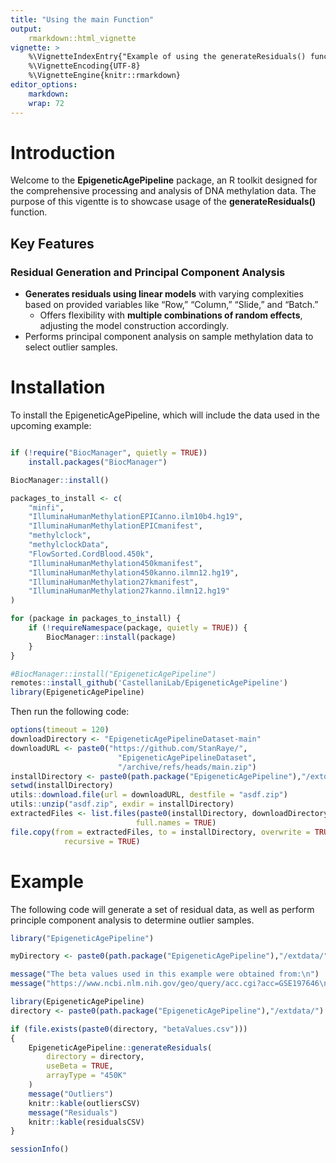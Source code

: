 ```yaml
---
title: "Using the main Function"
output:
    rmarkdown::html_vignette
vignette: >
    %\VignetteIndexEntry{"Example of using the generateResiduals() function"}
    %\VignetteEncoding{UTF-8}
    %\VignetteEngine{knitr::rmarkdown}
editor_options: 
    markdown: 
    wrap: 72
---
```


# Introduction

Welcome to the **EpigeneticAgePipeline** package, an R toolkit designed
for the comprehensive processing and analysis of DNA methylation data.
The purpose of this vigentte is to showcase usage of the
**generateResiduals()** function.

## Key Features

### Residual Generation and Principal Component Analysis

-   **Generates residuals using linear models** with varying
    complexities based on provided variables like "Row," "Column,"
    "Slide," and "Batch."
    -   Offers flexibility with **multiple combinations of random
        effects**, adjusting the model construction accordingly.
-   Performs principal component analysis on sample methylation data to
    select outlier samples.

# Installation

To install the EpigeneticAgePipeline, which will include the data used
in the upcoming example:

``` r

if (!require("BiocManager", quietly = TRUE))
    install.packages("BiocManager")

BiocManager::install()

packages_to_install <- c(
    "minfi",
    "IlluminaHumanMethylationEPICanno.ilm10b4.hg19",
    "IlluminaHumanMethylationEPICmanifest",
    "methylclock",
    "methylclockData",
    "FlowSorted.CordBlood.450k",
    "IlluminaHumanMethylation450kmanifest",
    "IlluminaHumanMethylation450kanno.ilmn12.hg19",
    "IlluminaHumanMethylation27kmanifest",
    "IlluminaHumanMethylation27kanno.ilmn12.hg19"
)

for (package in packages_to_install) {
    if (!requireNamespace(package, quietly = TRUE)) {
        BiocManager::install(package)
    }
}

#BiocManager::install("EpigeneticAgePipeline")
remotes::install_github('CastellaniLab/EpigeneticAgePipeline')
library(EpigeneticAgePipeline)
```

Then run the following code:

``` r
options(timeout = 120)
downloadDirectory <- "EpigeneticAgePipelineDataset-main"
downloadURL <- paste0("https://github.com/StanRaye/",
                        "EpigeneticAgePipelineDataset",
                        "/archive/refs/heads/main.zip")
installDirectory <- paste0(path.package("EpigeneticAgePipeline"),"/extdata/")
setwd(installDirectory)
utils::download.file(url = downloadURL, destfile = "asdf.zip")
utils::unzip("asdf.zip", exdir = installDirectory)
extractedFiles <- list.files(paste0(installDirectory, downloadDirectory),
                            full.names = TRUE)
file.copy(from = extractedFiles, to = installDirectory, overwrite = TRUE,
            recursive = TRUE)
```

# Example

The following code will generate a set of residual data, as well as
perform principle component analysis to determine outlier samples.

```R
library("EpigeneticAgePipeline")
```

```R
myDirectory <- paste0(path.package("EpigeneticAgePipeline"),"/extdata/")
```

```R
message("The beta values used in this example were obtained from:\n")
message("https://www.ncbi.nlm.nih.gov/geo/query/acc.cgi?acc=GSE197646\n\n")

library(EpigeneticAgePipeline)
directory <- paste0(path.package("EpigeneticAgePipeline"),"/extdata/")

if (file.exists(paste0(directory, "betaValues.csv")))
{
    EpigeneticAgePipeline::generateResiduals(
        directory = directory,
        useBeta = TRUE,
        arrayType = "450K"
    )
    message("Outliers")
    knitr::kable(outliersCSV)
    message("Residuals")
    knitr::kable(residualsCSV)
}

```

```R
sessionInfo()
```
